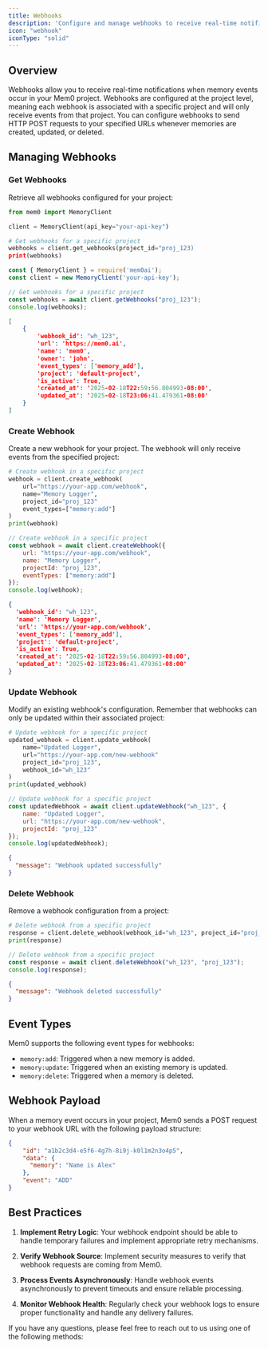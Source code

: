 ```yaml
---
title: Webhooks
description: 'Configure and manage webhooks to receive real-time notifications about memory events'
icon: "webhook"
iconType: "solid"
---
```


## Overview

Webhooks allow you to receive real-time notifications when memory events occur in your Mem0 project. Webhooks are configured at the project level, meaning each webhook is associated with a specific project and will only receive events from that project. You can configure webhooks to send HTTP POST requests to your specified URLs whenever memories are created, updated, or deleted.

## Managing Webhooks

### Get Webhooks

Retrieve all webhooks configured for your project:

<CodeGroup>

```python Python
from mem0 import MemoryClient

client = MemoryClient(api_key="your-api-key")

# Get webhooks for a specific project
webhooks = client.get_webhooks(project_id="proj_123)
print(webhooks)
```

```javascript JavaScript
const { MemoryClient } = require('mem0ai');
const client = new MemoryClient('your-api-key');

// Get webhooks for a specific project
const webhooks = await client.getWebhooks("proj_123");
console.log(webhooks);
```

```json Output
[
    {
        'webhook_id': "wh_123",
        'url': 'https://mem0.ai',
        'name': 'mem0',
        'owner': 'john',
        'event_types': ['memory_add'],
        'project': 'default-project',
        'is_active': True,
        'created_at': '2025-02-18T22:59:56.804993-08:00',
        'updated_at': '2025-02-18T23:06:41.479361-08:00'
    }
]

```

</CodeGroup>

### Create Webhook

Create a new webhook for your project. The webhook will only receive events from the specified project:

<CodeGroup>

```python Python
# Create webhook in a specific project
webhook = client.create_webhook(
    url="https://your-app.com/webhook",
    name="Memory Logger",
    project_id="proj_123"
    event_types=["memory:add"]
)
print(webhook)
```

```javascript JavaScript
// Create webhook in a specific project
const webhook = await client.createWebhook({
    url: "https://your-app.com/webhook",
    name: "Memory Logger",
    projectId: "proj_123",
    eventTypes: ["memory:add"]
});
console.log(webhook);
```

```json Output
{
  'webhook_id': "wh_123",
  'name': 'Memory Logger',
  'url': 'https://your-app.com/webhook',
  'event_types': ['memory_add'],
  'project': 'default-project',
  'is_active': True,
  'created_at': '2025-02-18T22:59:56.804993-08:00',
  'updated_at': '2025-02-18T23:06:41.479361-08:00'
}
```

</CodeGroup>

### Update Webhook

Modify an existing webhook's configuration. Remember that webhooks can only be updated within their associated project:

<CodeGroup>

```python Python
# Update webhook for a specific project
updated_webhook = client.update_webhook(
    name="Updated Logger",
    url="https://your-app.com/new-webhook"
    project_id="proj_123",
    webhook_id="wh_123"
)
print(updated_webhook)
```

```javascript JavaScript
// Update webhook for a specific project
const updatedWebhook = await client.updateWebhook("wh_123", {
    name: "Updated Logger",
    url: "https://your-app.com/new-webhook",
    projectId: "proj_123"
});
console.log(updatedWebhook);
```

```json Output
{
  "message": "Webhook updated successfully"
}
```

</CodeGroup>

### Delete Webhook

Remove a webhook configuration from a project:

<CodeGroup>

```python Python
# Delete webhook from a specific project
response = client.delete_webhook(webhook_id="wh_123", project_id="proj_123")
print(response)
```

```javascript JavaScript
// Delete webhook from a specific project
const response = await client.deleteWebhook("wh_123", "proj_123");
console.log(response);
```

```json Output
{
  "message": "Webhook deleted successfully"
}
```

</CodeGroup>

## Event Types

Mem0 supports the following event types for webhooks:

- `memory:add`: Triggered when a new memory is added.
- `memory:update`: Triggered when an existing memory is updated.
- `memory:delete`: Triggered when a memory is deleted.

## Webhook Payload

When a memory event occurs in your project, Mem0 sends a POST request to your webhook URL with the following payload structure:

```json
{
    "id": "a1b2c3d4-e5f6-4g7h-8i9j-k0l1m2n3o4p5",
    "data": {
      "memory": "Name is Alex"
    },
    "event": "ADD"
}
```

## Best Practices

1. **Implement Retry Logic**: Your webhook endpoint should be able to handle temporary failures and implement appropriate retry mechanisms.

2. **Verify Webhook Source**: Implement security measures to verify that webhook requests are coming from Mem0.

3. **Process Events Asynchronously**: Handle webhook events asynchronously to prevent timeouts and ensure reliable processing.

4. **Monitor Webhook Health**: Regularly check your webhook logs to ensure proper functionality and handle any delivery failures.

If you have any questions, please feel free to reach out to us using one of the following methods:

<Snippet file="get-help.mdx" />